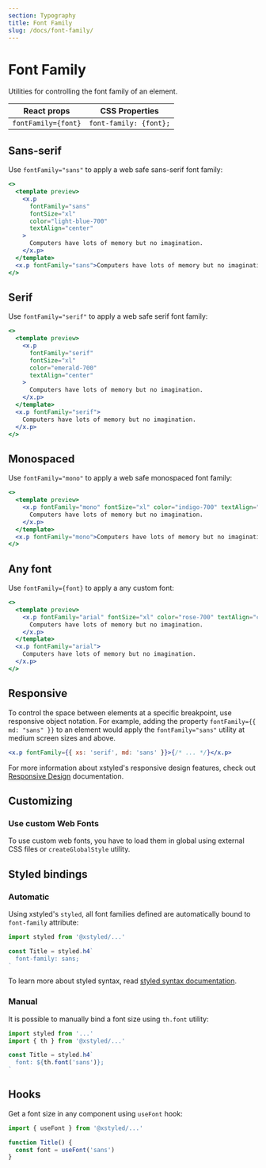 ```yaml
---
section: Typography
title: Font Family
slug: /docs/font-family/
---
```


# Font Family

Utilities for controlling the font family of an element.

<carbon-ad />

| React props         | CSS Properties         |
| ------------------- | ---------------------- |
| `fontFamily={font}` | `font-family: {font};` |

## Sans-serif

Use `fontFamily="sans"` to apply a web safe sans-serif font family:

```jsx preview color=light-blue
<>
  <template preview>
    <x.p
      fontFamily="sans"
      fontSize="xl"
      color="light-blue-700"
      textAlign="center"
    >
      Computers have lots of memory but no imagination.
    </x.p>
  </template>
  <x.p fontFamily="sans">Computers have lots of memory but no imagination.</x.p>
</>
```

## Serif

Use `fontFamily="serif"` to apply a web safe serif font family:

```jsx preview color=emerald
<>
  <template preview>
    <x.p
      fontFamily="serif"
      fontSize="xl"
      color="emerald-700"
      textAlign="center"
    >
      Computers have lots of memory but no imagination.
    </x.p>
  </template>
  <x.p fontFamily="serif">
    Computers have lots of memory but no imagination.
  </x.p>
</>
```

## Monospaced

Use `fontFamily="mono"` to apply a web safe monospaced font family:

```jsx preview color=indigo
<>
  <template preview>
    <x.p fontFamily="mono" fontSize="xl" color="indigo-700" textAlign="center">
      Computers have lots of memory but no imagination.
    </x.p>
  </template>
  <x.p fontFamily="mono">Computers have lots of memory but no imagination.</x.p>
</>
```

## Any font

Use `fontFamily={font}` to apply a any custom font:

```jsx preview color=rose
<>
  <template preview>
    <x.p fontFamily="arial" fontSize="xl" color="rose-700" textAlign="center">
      Computers have lots of memory but no imagination.
    </x.p>
  </template>
  <x.p fontFamily="arial">
    Computers have lots of memory but no imagination.
  </x.p>
</>
```

## Responsive

To control the space between elements at a specific breakpoint, use responsive object notation. For example, adding the property `fontFamily={{ md: "sans" }}` to an element would apply the `fontFamily="sans"` utility at medium screen sizes and above.

```jsx
<x.p fontFamily={{ xs: 'serif', md: 'sans' }}>{/* ... */}</x.p>
```

For more information about xstyled's responsive design features, check out [Responsive Design](/docs/responsive-design/) documentation.

## Customizing


<CustomizeFontFamilies />

### Use custom Web Fonts

To use custom web fonts, you have to load them in global using external CSS files or `createGlobalStyle` utility.

## Styled bindings

### Automatic

Using xstyled's `styled`, all font families defined are automatically bound to `font-family` attribute:

```js
import styled from '@xstyled/...'

const Title = styled.h4`
  font-family: sans;
`
```

To learn more about styled syntax, read [styled syntax documentation](/docs/enhanced-styled-components/).

### Manual

It is possible to manually bind a font size using `th.font` utility:

```js
import styled from '...'
import { th } from '@xstyled/...'

const Title = styled.h4`
  font: ${th.font('sans')};
`
```

## Hooks

Get a font size in any component using `useFont` hook:

```js
import { useFont } from '@xstyled/...'

function Title() {
  const font = useFont('sans')
}
```
